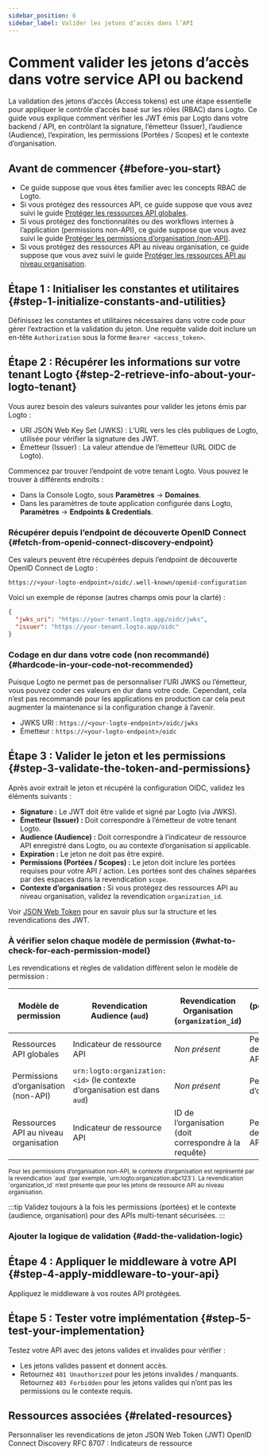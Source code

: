 ```yaml
---
sidebar_position: 6
sidebar_label: Valider les jetons d’accès dans l’API
---
```




# Comment valider les jetons d’accès dans votre service API ou backend

La validation des jetons d’accès (Access tokens) est une étape essentielle pour appliquer le contrôle d’accès basé sur les rôles (RBAC) dans Logto. Ce guide vous explique comment vérifier les JWT émis par Logto dans votre backend / API, en contrôlant la signature, l’émetteur (Issuer), l’audience (Audience), l’expiration, les permissions (Portées / Scopes) et le contexte d’organisation.

## Avant de commencer \{#before-you-start}

- Ce guide suppose que vous êtes familier avec les concepts RBAC de Logto.
- Si vous protégez des ressources API, ce guide suppose que vous avez suivi le guide [Protéger les ressources API globales](/authorization/global-api-resources).
- Si vous protégez des fonctionnalités ou des workflows internes à l’application (permissions non-API), ce guide suppose que vous avez suivi le guide [Protéger les permissions d’organisation (non-API)](/authorization/organization-permissions).
- Si vous protégez des ressources API au niveau organisation, ce guide suppose que vous avez suivi le guide [Protéger les ressources API au niveau organisation](/authorization/organization-level-api-resources).

## Étape 1 : Initialiser les constantes et utilitaires \{#step-1-initialize-constants-and-utilities}

Définissez les constantes et utilitaires nécessaires dans votre code pour gérer l’extraction et la validation du jeton. Une requête valide doit inclure un en-tête `Authorization` sous la forme `Bearer <access_token>`.

<Tabs groupId="api-language">
  <TabItem value="node" label="Node.js">
    <NodeInit />
  </TabItem>
  <TabItem value="python" label="Python">
    <PythonInit />
  </TabItem>
  <TabItem value="go" label="Go">
    <GoInit />
  </TabItem>
  <TabItem value="java" label="Java">
    <JavaInit />
  </TabItem>
  <TabItem value="dotnet" label=".NET">
    <DotNetInit />
  </TabItem>
  <TabItem value="php" label="PHP">
    <PhpInit />
  </TabItem>
  <TabItem value="ruby" label="Ruby">
    <RubyInit />
  </TabItem>
  <TabItem value="rust" label="Rust">
    <RustInit />
  </TabItem>
</Tabs>

## Étape 2 : Récupérer les informations sur votre tenant Logto \{#step-2-retrieve-info-about-your-logto-tenant}

Vous aurez besoin des valeurs suivantes pour valider les jetons émis par Logto :

- URI JSON Web Key Set (JWKS) : L’URL vers les clés publiques de Logto, utilisée pour vérifier la signature des JWT.
- Émetteur (Issuer) : La valeur attendue de l’émetteur (URL OIDC de Logto).

Commencez par trouver l’endpoint de votre tenant Logto. Vous pouvez le trouver à différents endroits :

- Dans la Console Logto, sous **Paramètres** → **Domaines**.
- Dans les paramètres de toute application configurée dans Logto, **Paramètres** → **Endpoints & Credentials**.

### Récupérer depuis l’endpoint de découverte OpenID Connect \{#fetch-from-openid-connect-discovery-endpoint}

Ces valeurs peuvent être récupérées depuis l’endpoint de découverte OpenID Connect de Logto :

```
https://<your-logto-endpoint>/oidc/.well-known/openid-configuration
```

Voici un exemple de réponse (autres champs omis pour la clarté) :

```json
{
  "jwks_uri": "https://your-tenant.logto.app/oidc/jwks",
  "issuer": "https://your-tenant.logto.app/oidc"
}
```

### Codage en dur dans votre code (non recommandé) \{#hardcode-in-your-code-not-recommended}

Puisque Logto ne permet pas de personnaliser l’URI JWKS ou l’émetteur, vous pouvez coder ces valeurs en dur dans votre code. Cependant, cela n’est pas recommandé pour les applications en production car cela peut augmenter la maintenance si la configuration change à l’avenir.

- JWKS URI : `https://<your-logto-endpoint>/oidc/jwks`
- Émetteur : `https://<your-logto-endpoint>/oidc`

## Étape 3 : Valider le jeton et les permissions \{#step-3-validate-the-token-and-permissions}

Après avoir extrait le jeton et récupéré la configuration OIDC, validez les éléments suivants :

- **Signature :** Le JWT doit être valide et signé par Logto (via JWKS).
- **Émetteur (Issuer) :** Doit correspondre à l’émetteur de votre tenant Logto.
- **Audience (Audience) :** Doit correspondre à l’indicateur de ressource API enregistré dans Logto, ou au contexte d’organisation si applicable.
- **Expiration :** Le jeton ne doit pas être expiré.
- **Permissions (Portées / Scopes) :** Le jeton doit inclure les portées requises pour votre API / action. Les portées sont des chaînes séparées par des espaces dans la revendication `scope`.
- **Contexte d’organisation :** Si vous protégez des ressources API au niveau organisation, validez la revendication `organization_id`.

Voir [JSON Web Token](https://auth.wiki/jwt) pour en savoir plus sur la structure et les revendications des JWT.

### À vérifier selon chaque modèle de permission \{#what-to-check-for-each-permission-model}

Les revendications et règles de validation diffèrent selon le modèle de permission :

| Modèle de permission                  | Revendication Audience (`aud`)                                            | Revendication Organisation (`organization_id`)        | Portées (permissions) à vérifier (`scope`) |
| ------------------------------------- | ------------------------------------------------------------------------- | ----------------------------------------------------- | ------------------------------------------ |
| Ressources API globales               | Indicateur de ressource API                                               | _Non présent_                                         | Permissions de ressource API               |
| Permissions d’organisation (non-API)  | `urn:logto:organization:<id>` (le contexte d’organisation est dans `aud`) | _Non présent_                                         | Permissions d’organisation                 |
| Ressources API au niveau organisation | Indicateur de ressource API                                               | ID de l’organisation (doit correspondre à la requête) | Permissions de ressource API               |

<small>
  Pour les permissions d’organisation non-API, le contexte d’organisation est représenté par la
  revendication `aud` (par exemple, `urn:logto:organization:abc123`). La revendication
  `organization_id` n’est présente que pour les jetons de ressource API au niveau organisation.
</small>

:::tip
Validez toujours à la fois les permissions (portées) et le contexte (audience, organisation) pour des APIs multi-tenant sécurisées.
:::

### Ajouter la logique de validation \{#add-the-validation-logic}

<Tabs groupId="api-language">
  <TabItem value="node" label="Node.js">
    <NodeAddValidationLogic />
  </TabItem>
  <TabItem value="python" label="Python">
    <PythonAddValidationLogic />
  </TabItem>
  <TabItem value="go" label="Go">
    <GoAddValidationLogic />
  </TabItem>
  <TabItem value="java" label="Java">
    <JavaAddValidationLogic />
  </TabItem>
  <TabItem value="dotnet" label=".NET">
    <DotNetAddValidationLogic />
  </TabItem>
  <TabItem value="php" label="PHP">
    <PhpAddValidationLogic />
  </TabItem>
  <TabItem value="ruby" label="Ruby">
    <RubyAddValidationLogic />
  </TabItem>
  <TabItem value="rust" label="Rust">
    <RustAddValidationLogic />
  </TabItem>
</Tabs>

## Étape 4 : Appliquer le middleware à votre API \{#step-4-apply-middleware-to-your-api}

Appliquez le middleware à vos routes API protégées.

<Tabs groupId="api-language">
  <TabItem value="node" label="Node.js">
    <NodeApplyMiddleware />
  </TabItem>
  <TabItem value="python" label="Python">
    <PythonApplyMiddleware />
  </TabItem>
  <TabItem value="go" label="Go">
    <GoApplyMiddleware />
  </TabItem>
  <TabItem value="java" label="Java">
    <JavaApplyMiddleware />
  </TabItem>
  <TabItem value="dotnet" label=".NET">
    <DotNetApplyMiddleware />
  </TabItem>
  <TabItem value="php" label="PHP">
    <PhpApplyMiddleware />
  </TabItem>
  <TabItem value="ruby" label="Ruby">
    <RubyApplyMiddleware />
  </TabItem>
  <TabItem value="rust" label="Rust">
    <RustApplyMiddleware />
  </TabItem>
</Tabs>

## Étape 5 : Tester votre implémentation \{#step-5-test-your-implementation}

Testez votre API avec des jetons valides et invalides pour vérifier :

- Les jetons valides passent et donnent accès.
- Retournez `401 Unauthorized` pour les jetons invalides / manquants. Retournez `403 Forbidden` pour les jetons valides qui n’ont pas les permissions ou le contexte requis.

## Ressources associées \{#related-resources}

<Url href="/developers/custom-token-claims">Personnaliser les revendications de jeton</Url>
<Url href="https://auth.wiki/fr/jwt">JSON Web Token (JWT)</Url>
<Url href="https://openid.net/specs/openid-connect-discovery-1_0.html">
  OpenID Connect Discovery
</Url>
<Url href="https://www.rfc-editor.org/rfc/rfc8707.html">RFC 8707 : Indicateurs de ressource</Url>
